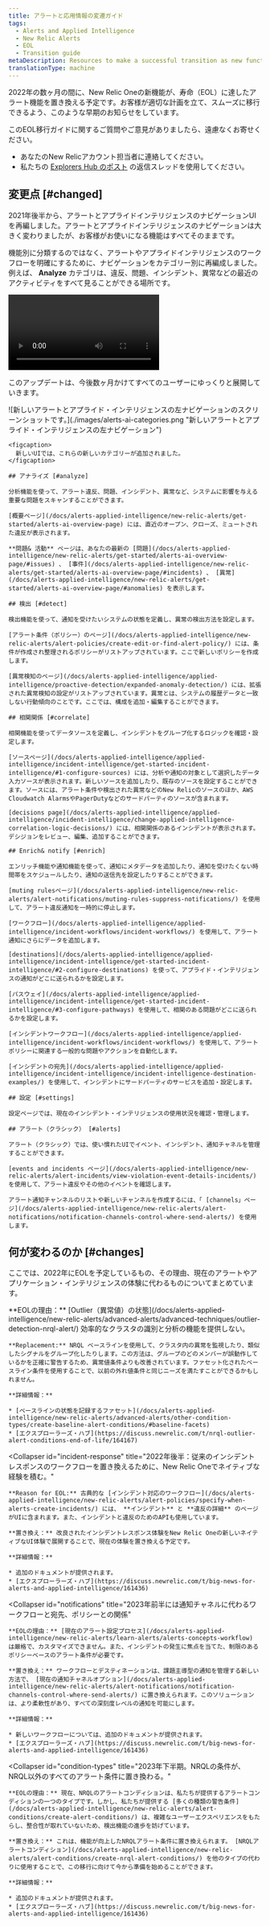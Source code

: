 ```yaml
---
title: アラートと応用情報の変遷ガイド
tags:
  - Alerts and Applied Intelligence
  - New Relic Alerts
  - EOL
  - Transition guide
metaDescription: Resources to make a successful transition as new functionalities in New Relic One replace alerting functionalities reaching end of life in 2022.
translationType: machine
---
```


2022年の数ヶ月の間に、New Relic Oneの新機能が、寿命（EOL）に達したアラート機能を置き換える予定です。お客様が適切な計画を立て、スムーズに移行できるよう、このような早期のお知らせをしています。

このEOL移行ガイドに関するご質問やご意見がありましたら、遠慮なくお寄せください。

* あなたのNew Relicアカウント担当者に連絡してください。
* 私たちの [Explorers Hub のポスト](https://discuss.newrelic.com/t/big-news-for-alerts-and-applied-intelligence/161436) の返信スレッドを使用してください。

## 変更点 [#changed]

2021年後半から、アラートとアプライドインテリジェンスのナビゲーションUIを再編しました。アラートとアプライドインテリジェンスのナビゲーションは大きく変わりましたが、お客様がお使いになる機能はすべてそのままです。

機能別に分類するのではなく、アラートやアプライドインテリジェンスのワークフローを明確にするために、ナビゲーションをカテゴリー別に再編成しました。例えば、 **Analyze** カテゴリは、違反、問題、インシデント、異常などの最近のアクティビティをすべて見ることができる場所です。

<Video
  id="eeUPa3W16Tk"
  type="youtube"
/>

このアップデートは、今後数ヶ月かけてすべてのユーザーにゆっくりと展開していきます。

<CollapserGroup>
  <Collapser
    className="freq-link"
    id="nav-changes"
    title="アラートと適用されるインテリジェンス・ナビゲーションの変更の概要"
  >
    ![新しいアラートとアプライド・インテリジェンスの左ナビゲーションのスクリーンショットです。](./images/alerts-ai-categories.png "新しいアラートとアプライド・インテリジェンスの左ナビゲーション")

    <figcaption>
      新しいUIでは、これらの新しいカテゴリーが追加されました。
    </figcaption>

    ## アナライズ [#analyze]

    分析機能を使って、アラート違反、問題、インシデント、異常など、システムに影響を与える重要な問題をスキャンすることができます。

    [概要ページ](/docs/alerts-applied-intelligence/new-relic-alerts/get-started/alerts-ai-overview-page) には、直近のオープン、クローズ、ミュートされた違反が表示されます。

    **問題& 活動** ページは、あなたの最新の [問題](/docs/alerts-applied-intelligence/new-relic-alerts/get-started/alerts-ai-overview-page/#issues) 、 [事件](/docs/alerts-applied-intelligence/new-relic-alerts/get-started/alerts-ai-overview-page/#incidents) 、 [異常](/docs/alerts-applied-intelligence/new-relic-alerts/get-started/alerts-ai-overview-page/#anomalies) を表示します。

    ## 検出 [#detect]

    検出機能を使って、通知を受けたいシステムの状態を定義し、異常の検出方法を設定します。

    [アラート条件（ポリシー）のページ](/docs/alerts-applied-intelligence/new-relic-alerts/alert-policies/create-edit-or-find-alert-policy/) には、条件が作成され整理されるポリシーがリストアップされています。ここで新しいポリシーを作成します。

    [異常検知のページ](/docs/alerts-applied-intelligence/applied-intelligence/proactive-detection/expanded-anomaly-detection/) には、拡張された異常検知の設定がリストアップされています。異常とは、システムの履歴データと一致しない行動傾向のことです。ここでは、構成を追加・編集することができます。

    ## 相関関係 [#correlate]

    相関機能を使ってデータソースを定義し、インシデントをグループ化するロジックを確認・設定します。

    [ソースページ](/docs/alerts-applied-intelligence/applied-intelligence/incident-intelligence/get-started-incident-intelligence/#1-configure-sources) には、分析や通知の対象として選択したデータ入力ソースが表示されます。新しいソースを追加したり、既存のソースを設定することができます。ソースには、アラート条件や検出された異常などのNew Relicのソースのほか、AWS Cloudwatch AlarmsやPagerDutyなどのサードパーティのソースが含まれます。

    [decisions page](/docs/alerts-applied-intelligence/applied-intelligence/incident-intelligence/change-applied-intelligence-correlation-logic-decisions/) には、相関関係のあるインシデントが表示されます。デシジョンをレビュー、編集、追加することができます。

    ## Enrich& notify [#enrich]

    エンリッチ機能や通知機能を使って、通知にメタデータを追加したり、通知を受けたくない時間帯をスケジュールしたり、通知の送信先を設定したりすることができます。

    [muting rulesページ](/docs/alerts-applied-intelligence/new-relic-alerts/alert-notifications/muting-rules-suppress-notifications/) を使用して、アラート違反通知を一時的に停止します。

    [ワークフロー](/docs/alerts-applied-intelligence/applied-intelligence/incident-workflows/incident-workflows/) を使用して、アラート通知にさらにデータを追加します。

    [destinations](/docs/alerts-applied-intelligence/applied-intelligence/incident-intelligence/get-started-incident-intelligence/#2-configure-destinations) を使って、アプライド・インテリジェンスの通知がどこに送られるかを設定します。

    [パスウェイ](/docs/alerts-applied-intelligence/applied-intelligence/incident-intelligence/get-started-incident-intelligence/#3-configure-pathways) を使用して、相関のある問題がどこに送られるかを設定します。

    [インシデントワークフロー](/docs/alerts-applied-intelligence/applied-intelligence/incident-workflows/incident-workflows/) を使用して、アラートポリシーに関連する一般的な問題やアクションを自動化します。

    [インシデントの宛先](/docs/alerts-applied-intelligence/applied-intelligence/incident-intelligence/incident-intelligence-destination-examples/) を使用して、インシデントにサードパーティのサービスを追加・設定します。

    ## 設定 [#settings]

    設定ページでは、現在のインシデント・インテリジェンスの使用状況を確認・管理します。

    ## アラート（クラシック） [#alerts]

    アラート（クラシック）では、使い慣れたUIでイベント、インシデント、通知チャネルを管理することができます。

    [events and incidents ページ](/docs/alerts-applied-intelligence/new-relic-alerts/alert-incidents/view-violation-event-details-incidents/) を使用して、アラート違反やその他のイベントを確認します。

    アラート通知チャンネルのリストや新しいチャンネルを作成するには、「 [channels」ページ](/docs/alerts-applied-intelligence/new-relic-alerts/alert-notifications/notification-channels-control-where-send-alerts/) を使用します。
  </Collapser>
</CollapserGroup>

## 何が変わるのか [#changes]

ここでは、2022年にEOLを予定しているもの、その理由、現在のアラートやアプリケーション・インテリジェンスの体験に代わるものについてまとめています。

<CollapserGroup>
  <Collapser
    id="outlier"
    title="2022年3月：異常値を示すNRQLアラートの条件タイプをNRQLベースラインで置き換える。"
  >
    **EOLの理由：** [Outlier（異常値）の状態](/docs/alerts-applied-intelligence/new-relic-alerts/advanced-alerts/advanced-techniques/outlier-detection-nrql-alert/) 効率的なクラスタの識別と分析の機能を提供しない。

    **Replacement:** NRQL ベースラインを使用して、クラスタ内の異常を監視したり、類似したシグナルをグループ化したりします。この方法は、グループのどのメンバーが誤動作しているかを正確に警告するため、異常値条件よりも改善されています。ファセット化されたベースライン条件を使用することで、以前の外れ値条件と同じニーズを満たすことができるかもしれません。

    **詳細情報：**

    * [ベースラインの状態を記録するファセット](/docs/alerts-applied-intelligence/new-relic-alerts/advanced-alerts/other-condition-types/create-baseline-alert-conditions/#baseline-facets)
    * [エクスプローラーズ・ハブ](https://discuss.newrelic.com/t/nrql-outlier-alert-conditions-end-of-life/164167)
  </Collapser>

  <Collapser
    id="incident-response"
    title="2022年後半：従来のインシデントレスポンスのワークフローを置き換えるために、New Relic Oneでネイティブな経験を積む。"
  >
    **Reason for EOL:** 古典的な [インシデント対応のワークフロー](/docs/alerts-applied-intelligence/new-relic-alerts/alert-policies/specify-when-alerts-create-incidents/) には、 **インシデント** と **違反の詳細** のページがUIに含まれます。また、インシデントと違反のためのAPIも使用しています。

    **置き換え：** 改良されたインシデントレスポンス体験をNew Relic Oneの新しいネイティブなUI体験で展開することで、現在の体験を置き換える予定です。

    **詳細情報：**

    * 追加のドキュメントが提供されます。
    * [エクスプローラーズ・ハブ](https://discuss.newrelic.com/t/big-news-for-alerts-and-applied-intelligence/161436)
  </Collapser>

  <Collapser
    id="notifications"
    title="2023年前半には通知チャネルに代わるワークフローと宛先、ポリシーとの関係"
  >
    **EOLの理由：** [現在のアラート設定プロセス](/docs/alerts-applied-intelligence/new-relic-alerts/learn-alerts/alerts-concepts-workflow) は厳格で、カスタマイズできません。また、インシデントの発生に焦点を当てた、制限のあるポリシーベースのアラート条件が必要です。

    **置き換え：** ワークフローとデスティネーションは、課題主導型の通知を管理する新しい方法で、 [現在の通知チャネルオプション](/docs/alerts-applied-intelligence/new-relic-alerts/alert-notifications/notification-channels-control-where-send-alerts/) に置き換えられます。このソリューションは、より柔軟性があり、すべての深刻度レベルの通知を可能にします。

    **詳細情報：**

    * 新しいワークフローについては、追加のドキュメントが提供されます。
    * [エクスプローラーズ・ハブ](https://discuss.newrelic.com/t/big-news-for-alerts-and-applied-intelligence/161436)
  </Collapser>

  <Collapser
    id="condition-types"
    title="2023年下半期。NRQLの条件が、NRQL以外のすべてのアラート条件に置き換わる。"
  >
    **EOLの理由：** 現在、NRQLのアラートコンディションは、私たちが提供するアラートコンディションの一つのタイプです。しかし、私たちが提供する [多くの種類の警告条件](/docs/alerts-applied-intelligence/new-relic-alerts/alert-conditions/create-alert-conditions/) は、複雑なユーザーエクスペリエンスをもたらし、整合性が取れていないため、検出機能の進歩を妨げています。

    **置き換え：** これは、機能が向上したNRQLアラート条件に置き換えられます。 [NRQLアラートコンディション](/docs/alerts-applied-intelligence/new-relic-alerts/alert-conditions/create-nrql-alert-conditions/) を他のタイプの代わりに使用することで、この移行に向けて今から準備を始めることができます。

    **詳細情報：**

    * 追加のドキュメントが提供されます。
    * [エクスプローラーズ・ハブ](https://discuss.newrelic.com/t/big-news-for-alerts-and-applied-intelligence/161436)
  </Collapser>
</CollapserGroup>